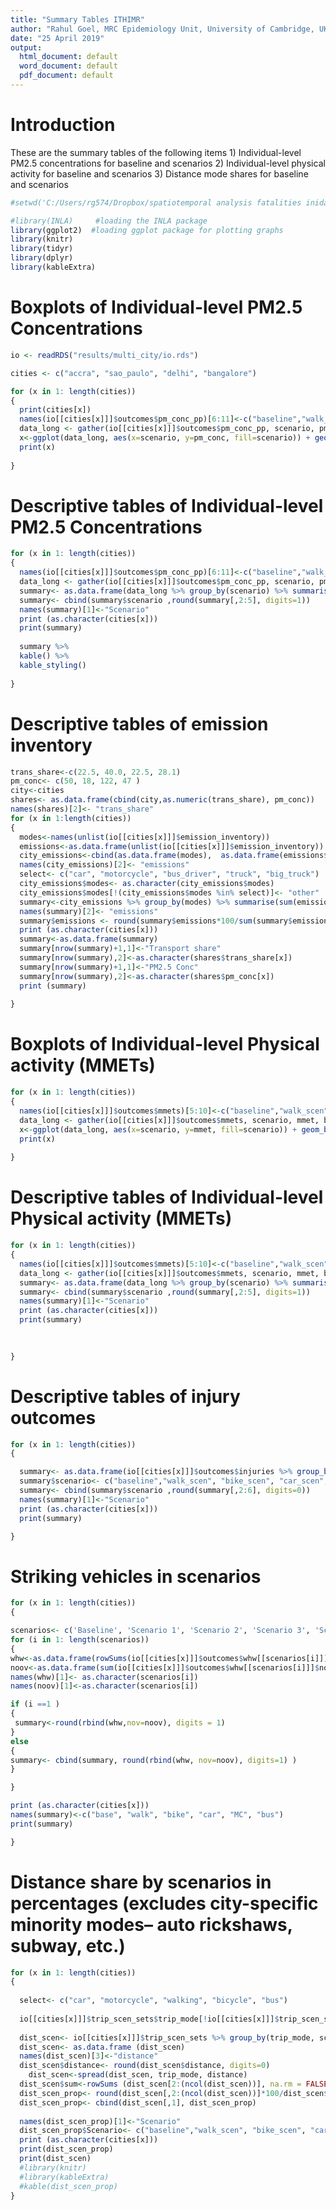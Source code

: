 ```yaml
---
title: "Summary Tables ITHIMR"
author: "Rahul Goel, MRC Epidemiology Unit, University of Cambridge, UK"
date: "25 April 2019"
output:
  html_document: default
  word_document: default
  pdf_document: default
---
```



# Introduction
These are the summary tables of the following items
1) Individual-level PM2.5 concentrations for baseline and scenarios
2) Individual-level physical activity for baseline and scenarios
3) Distance mode shares for baseline and scenarios


```r
#setwd('C:/Users/rg574/Dropbox/spatiotemporal analysis fatalities inida/Rajasthan tourism road deaths') #to create pretty tables
```

```r
#library(INLA)     #loading the INLA package
library(ggplot2)  #loading ggplot package for plotting graphs
library(knitr)     
library(tidyr)
library(dplyr)
library(kableExtra)

```


# Boxplots of Individual-level PM2.5 Concentrations

```r
io <- readRDS("results/multi_city/io.rds")

cities <- c("accra", "sao_paulo", "delhi", "bangalore")

for (x in 1: length(cities))
{
  print(cities[x])
  names(io[[cities[x]]]$outcomes$pm_conc_pp)[6:11]<-c("baseline","walk_scen", "bike_scen", "car_scen", "MC_scen", "bus_scen")
  data_long <- gather(io[[cities[x]]]$outcomes$pm_conc_pp, scenario, pm_conc, baseline:bus_scen, factor_key=TRUE)
  x<-ggplot(data_long, aes(x=scenario, y=pm_conc, fill=scenario)) + geom_boxplot()+ ggtitle(cities[x])+ labs(y="Daily PM2.5 Concentration", x = "Scenarios")
  print(x)
  
}
```




# Descriptive tables of Individual-level PM2.5 Concentrations

```r

for (x in 1: length(cities))
{
  names(io[[cities[x]]]$outcomes$pm_conc_pp)[6:11]<-c("baseline","walk_scen", "bike_scen", "car_scen", "MC_scen", "bus_scen")
  data_long <- gather(io[[cities[x]]]$outcomes$pm_conc_pp, scenario, pm_conc, baseline:bus_scen, factor_key=TRUE)
  summary<- as.data.frame(data_long %>% group_by(scenario) %>% summarise('mean'=mean(pm_conc),'5th'=quantile(pm_conc, 0.05),'50th'=quantile(pm_conc, 0.5),'95th'=quantile(pm_conc, 0.9)))
  summary<- cbind(summary$scenario ,round(summary[,2:5], digits=1))
  names(summary)[1]<-"Scenario"
  print (as.character(cities[x]))
  print(summary)
  
  summary %>%
  kable() %>%
  kable_styling()
  
}
```




# Descriptive tables of emission inventory

```r

trans_share<-c(22.5, 40.0, 22.5, 28.1) 
pm_conc<- c(50, 18, 122, 47 )
city<-cities
shares<- as.data.frame(cbind(city,as.numeric(trans_share), pm_conc))
names(shares)[2]<- "trans_share"
for (x in 1:length(cities))
{
  modes<-names(unlist(io[[cities[x]]]$emission_inventory))
  emissions<-as.data.frame(unlist(io[[cities[x]]]$emission_inventory))
  city_emissions<-cbind(as.data.frame(modes),  as.data.frame(emissions$`unlist(io[[cities[x]]]$emission_inventory)`))
  names(city_emissions)[2]<- "emissions"
  select<- c("car", "motorcycle", "bus_driver", "truck", "big_truck")
  city_emissions$modes<- as.character(city_emissions$modes)
  city_emissions$modes[!(city_emissions$modes %in% select)]<- "other"
  summary<-city_emissions %>% group_by(modes) %>% summarise(sum(emissions))
  names(summary)[2]<- "emissions"
  summary$emissions <- round(summary$emissions*100/sum(summary$emissions), digits=1)
  print (as.character(cities[x]))
  summary<-as.data.frame(summary)
  summary[nrow(summary)+1,1]<-"Transport share"
  summary[nrow(summary),2]<-as.character(shares$trans_share[x])
  summary[nrow(summary)+1,1]<-"PM2.5 Conc"
  summary[nrow(summary),2]<-as.character(shares$pm_conc[x])
  print (summary)
  
}

```



# Boxplots of Individual-level Physical activity (MMETs)

```r

for (x in 1: length(cities))
{
  names(io[[cities[x]]]$outcomes$mmets)[5:10]<-c("baseline","walk_scen", "bike_scen", "car_scen", "MC_scen", "bus_scen")
  data_long <- gather(io[[cities[x]]]$outcomes$mmets, scenario, mmet, baseline:bus_scen, factor_key=TRUE)
  x<-ggplot(data_long, aes(x=scenario, y=mmet, fill=scenario)) + geom_boxplot()+ ggtitle(cities[x])+ labs(y="Weekly MMET", x = "Scenarios")
  print(x)
  
}
```

# Descriptive tables of Individual-level Physical activity (MMETs)

```r
for (x in 1: length(cities))
{
  names(io[[cities[x]]]$outcomes$mmets)[5:10]<-c("baseline","walk_scen", "bike_scen", "car_scen", "MC_scen", "bus_scen")
  data_long <- gather(io[[cities[x]]]$outcomes$mmets, scenario, mmet, baseline:bus_scen, factor_key=TRUE)
  summary<- as.data.frame(data_long %>% group_by(scenario) %>% summarise('mean'=mean(mmet),'5th'=quantile(mmet, 0.05),'50th'=quantile(mmet, 0.5),'95th'=quantile(mmet, 0.9)))
  summary<- cbind(summary$scenario ,round(summary[,2:5], digits=1))
  names(summary)[1]<-"Scenario"
  print (as.character(cities[x]))
  print(summary)
  

  
}
```

# Descriptive tables of injury outcomes

```r
for (x in 1: length(cities))
{

  summary<- as.data.frame(io[[cities[x]]]$outcomes$injuries %>% group_by(scenario) %>% summarise('Ped'=sum(pedestrian,na.rm=T),'Bike'= sum(bicycle), 'Car'=sum(car), "Motorcycle"=sum(motorcycle,na.rm=T), "All modes"=sum(Deaths,na.rm=T)))
  summary$scenario<- c("baseline","walk_scen", "bike_scen", "car_scen", "MC_scen", "bus_scen")
  summary<- cbind(summary$scenario ,round(summary[,2:6], digits=0))
  names(summary)[1]<-"Scenario"
  print (as.character(cities[x]))
  print(summary)

}
```

# Striking vehicles in scenarios

```r
for (x in 1: length(cities))
{

scenarios<- c('Baseline', 'Scenario 1', 'Scenario 2', 'Scenario 3', 'Scenario 4', 'Scenario 5')
for (i in 1: length(scenarios))
{
whw<-as.data.frame(rowSums(io[[cities[x]]]$outcomes$whw[[scenarios[i]]]$whw))
noov<-as.data.frame(sum(io[[cities[x]]]$outcomes$whw[[scenarios[i]]]$nov))
names(whw)[1]<- as.character(scenarios[i])
names(noov)[1]<-as.character(scenarios[i])

if (i ==1 )
{
 summary<-round(rbind(whw,nov=noov), digits = 1)
} 
else
{
summary<- cbind(summary, round(rbind(whw, nov=noov), digits=1) ) 
}

}

print (as.character(cities[x]))
names(summary)<-c("base", "walk", "bike", "car", "MC", "bus")
print(summary)

}

```



# Distance share by scenarios in percentages (excludes city-specific minority modes-- auto rickshaws, subway, etc.)

```r
for (x in 1: length(cities))
{
  
  select<- c("car", "motorcycle", "walking", "bicycle", "bus")
  
  io[[cities[x]]]$trip_scen_sets$trip_mode[!io[[cities[x]]]$trip_scen_sets$trip_mode %in% select]<- "other"
  
  dist_scen<- io[[cities[x]]]$trip_scen_sets %>% group_by(trip_mode, scenario) %>% summarise(sum(trip_distance))
  dist_scen<- as.data.frame (dist_scen)
  names(dist_scen)[3]<-"distance"
  dist_scen$distance<- round(dist_scen$distance, digits=0)
    dist_scen<-spread(dist_scen, trip_mode, distance)
  dist_scen$sum<-rowSums (dist_scen[2:(ncol(dist_scen))], na.rm = FALSE, dims = 1)
  dist_scen_prop<- round(dist_scen[,2:(ncol(dist_scen))]*100/dist_scen$sum, digits=1)
  dist_scen_prop<- cbind(dist_scen[,1], dist_scen_prop)
  
  names(dist_scen_prop)[1]<-"Scenario"
  dist_scen_prop$Scenario<- c("baseline","walk_scen", "bike_scen", "car_scen", "MC_scen", "bus_scen")
  print (as.character(cities[x]))
  print(dist_scen_prop)
  print(dist_scen)
  #library(knitr)
  #library(kableExtra)
  #kable(dist_scen_prop)
}
```
